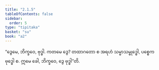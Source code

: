 ```yaml
---
title: "2.1.5"
tableOfContents: false
sidebar:
  order: 5
type: "tipitaka"
basket: "su"
book: "a2"
---
```



<DynamicBreadcrumb />

<Division number="57" book="a2" e="ch" v="15" p="76">

<Paragraph number="133" book="a2">
“ဒွေမေ, ဘိက္ခဝေ, ဗုဒ္ဓါ. ကတမေ ဒွေ? တထာဂတော စ အရဟံ သမ္မာသမ္ဗုဒ္ဓေါ, ပစ္စေကဗုဒ္ဓေါ စ. ဣမေ ခေါ, ဘိက္ခဝေ, ဒွေ ဗုဒ္ဓါ”တိ.
</Paragraph>
</Division>